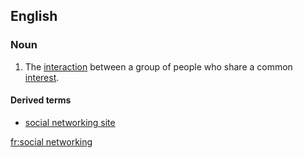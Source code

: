 ==English==

===Noun===
{{en-noun|sg=[[social]] [[networking]]|-}}

# The [[interaction]] between a group of people who share a common [[interest]].

====Derived terms====
*[[social networking site]]

[[fr:social networking]]